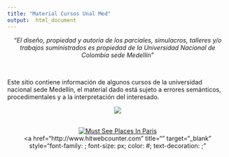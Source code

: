 ```yaml
---
title: "Material Cursos Unal Med"
output:  html_document
---
```


<center>
_“El diseño, propiedad y autoría de los parciales, simulacros, talleres y/o trabajos suministrados es propiedad de la Universidad Nacional de Colombia sede Medellín”_
</center>

<br>

Este sitio contiene información de algunos cursos de la universidad nacional sede Medellín, el material dado está sujeto a errores semánticos, procedimentales y a la interpretación del interesado.  

<center>

![](Portada.png)

</div>


<div align="right"> 
<br/>
<right> 
<!-- hitwebcounter Code START -->
<a href="http://www.hitwebcounter.com" target="_blank">
<img src="http://hitwebcounter.com/counter/counter.php?page=7106121&style=0038&nbdigits=7&type=page&initCount=0" title="Must See Places In Paris" Alt="Must See Places In Paris"   border="0" >
</a>                                        <br/>
                                        <!-- hitwebcounter.com --><a href="http://www.hitwebcounter.com" title="" 
                                        target="_blank" style="font-family: ; 
                                        font-size: px; color: #; text-decoration:  ;"
                                        </right>
                                        </a>
                                        <br/>
                                        </div> 





                            